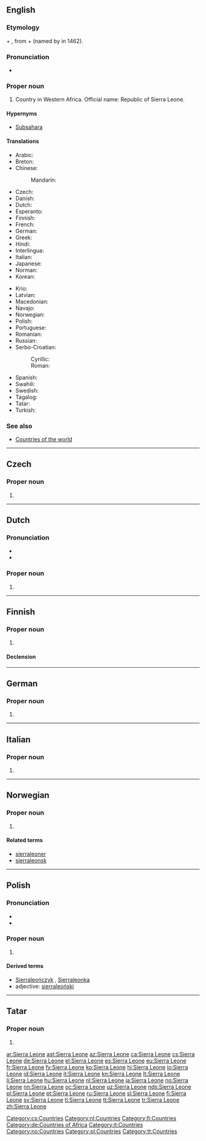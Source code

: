 ==English==
{{wikipedia}}

===Etymology===
{{etyl|es|en}} {{m|es|sierra||mountain}} + {{m|es|leona||lioness}}, from {{etyl|pt|en}} {{m|pt|serra||mountain}} + {{m|pt|leoa||lioness}} (named by {{w|Pedro de Sintra}} in 1462).

===Pronunciation===
* {{audio|En-us-Sierra Leone.ogg|Audio (US)|lang=en}}

===Proper noun===
{{en-proper noun}}

# Country in Western Africa. Official name: Republic of Sierra Leone.

====Hypernyms====
* [[Subsahara]]

====Translations====
{{trans-top|Republic of Sierra Leone}}
* Arabic: {{t|ar|سِيرَالِيُون|m|tr=siraliyūn}}
* Breton: {{t|br|Sierra Leone}}
* Chinese:
*: Mandarin: {{t+|cmn|塞拉利昂|tr=Sàilālì'áng|sc=Hani}}
* Czech: {{t+|cs|Sierra Leone|f}}
* Danish: {{t|da|Sierra Leone}}
* Dutch: {{t+|nl|Sierra Leone}}
* Esperanto: {{t|eo|Siera-Leono}}
* Finnish: {{t+|fi|Sierra Leone}}
* French: {{t+|fr|Sierra Leone|f}}
* German: {{t+|de|Sierra Leone}}
* Greek: {{t|el|Σιέρρα Λεόνε|f}}
* Hindi: {{t+|hi|सिएरा लियोन|tr=si'ērā liyōn|sc=Deva}}
* Interlingua: {{t|ia|Sierra Leon}}
* Italian: {{t+|it|Sierra Leone|f}}
* Japanese: {{t|ja|シエラレオネ|tr=Shierareone}}
* Norman: {{t|nrf|Sierra Leone|f}}
* Korean: {{t+|ko|시에라 리온|tr=Siera Lion|sc=Kore}}
{{trans-mid}}
* Krio: {{t|kri|Salone}}
* Latvian: {{t+|lv|Sjerraleone|f}}
* Macedonian: {{t|mk|Сие́ра Лео́не|f|tr=Siéra Leóne}}
* Navajo: {{t|nv|Náshdóítsoh Bitsiijįʼ Daditłʼooʼígíí Bidził}}
* Norwegian: {{t+|no|Sierra Leone}}
* Polish: {{t+|pl|Sierra Leone}}
* Portuguese: {{t+|pt|Serra Leoa}}
* Romanian: {{t|ro|Sierra Leone}}
* Russian: {{t|ru|Сье́рра-Лео́не|f|tr=Sʹjérra-Leónɛ}}
* Serbo-Croatian:
*: Cyrillic: {{t|sh|Сијера Леоне|f}}
*: Roman: {{t+|sh|Sijera Leone|f}}
* Spanish: {{t+|es|Sierra Leona}}
* Swahili: {{t+|sw|Siera Leoni}}
* Swedish: {{t+|sv|Sierra Leone}}
* Tagalog: {{t|tl|Bulubunduking Leyona}}
* Tatar: {{t+|tt|Sierra Leone}}
* Turkish: {{t+|tr|Sierra Leone}}
{{trans-bottom}}

===See also===
* [[Appendix:Countries of the world|Countries of the world]]

----

==Czech==

===Proper noun===
{{cs-proper noun|g=f}}

# {{l|en|Sierra Leone}}

[[Category:cs:Countries]]

----

==Dutch==

===Pronunciation===
* {{IPA|/ʃɛ.ra.le.ˈjo.nə/|lang=nl}}
* {{audio|Nl-Sierra Leone.ogg|Audio|lang=nl}}

===Proper noun===
{{nl-proper noun|n}}

# {{l|en|Sierra Leone}}

[[Category:nl:Countries]]

----

==Finnish==
{{wikipedia|lang=fi}}

===Proper noun===
{{fi-proper noun}}

# {{l|en|Sierra Leone}}

====Declension====
{{fi-decl-nalle|n=sg|Sierra Leon|||a}}

[[Category:fi:Countries]]

----

==German==
{{wikipedia|lang=de}}

===Proper noun===
{{de-proper noun|n|head=Sierra Leone}}

# {{l|en|Sierra Leone}}

[[Category:de:Countries of Africa]]

----

==Italian==
{{wikipedia|lang=it}}

===Proper noun===
{{it-proper noun|g=f}}

# {{l|en|Sierra Leone}}

[[Category:it:Countries]]

----

==Norwegian==

===Proper noun===
{{head|no|proper noun}}

# {{l|en|Sierra Leone}}

====Related terms====
* [[sierraleoner]]
* [[sierraleonsk]]

[[Category:no:Countries]]

----

==Polish==

===Pronunciation===
* {{IPA|/sʲjɛrːa lɛˈɔnɛ/|lang=pl}}
* {{audio|Pl-Sierra Leone.ogg|Audio|lang=pl}}

===Proper noun===
{{head|pl|proper noun|g=n|undeclinable}}

# {{l|en|Sierra Leone}}

====Derived terms====
* [[Sierraleończyk]] {{g|m}}, [[Sierraleonka]] {{g|f}}
* adjective: [[sierraleoński]]

[[Category:pl:Countries]]

----

==Tatar==

===Proper noun===
{{tt-pos|proper noun|l}}

# {{l|en|Sierra Leone}}

[[Category:tt:Countries]]

[[ar:Sierra Leone]]
[[ast:Sierra Leone]]
[[az:Sierra Leone]]
[[ca:Sierra Leone]]
[[cs:Sierra Leone]]
[[de:Sierra Leone]]
[[el:Sierra Leone]]
[[es:Sierra Leone]]
[[eu:Sierra Leone]]
[[fr:Sierra Leone]]
[[fy:Sierra Leone]]
[[ko:Sierra Leone]]
[[hi:Sierra Leone]]
[[io:Sierra Leone]]
[[id:Sierra Leone]]
[[it:Sierra Leone]]
[[kn:Sierra Leone]]
[[lt:Sierra Leone]]
[[li:Sierra Leone]]
[[hu:Sierra Leone]]
[[nl:Sierra Leone]]
[[ja:Sierra Leone]]
[[no:Sierra Leone]]
[[nn:Sierra Leone]]
[[oc:Sierra Leone]]
[[uz:Sierra Leone]]
[[nds:Sierra Leone]]
[[pl:Sierra Leone]]
[[pt:Sierra Leone]]
[[ru:Sierra Leone]]
[[sl:Sierra Leone]]
[[fi:Sierra Leone]]
[[sv:Sierra Leone]]
[[tl:Sierra Leone]]
[[tt:Sierra Leone]]
[[tr:Sierra Leone]]
[[zh:Sierra Leone]]